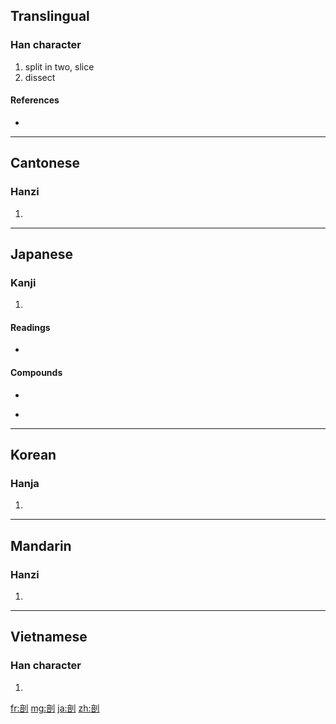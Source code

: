 ==Translingual==

===Han character===
{{Han char|rn=18|rad=刀|as=08|sn=10|four=0260<sub>0</sub>|canj=卜口中弓 (YRLN)|ids=⿰[[咅]][[刂]]}}

# split in two, slice
# dissect

====References====
* {{Han ref|kx=0141.030|dkj=02034|dj=0320.110|hdz=10345.130|uh=5256|ud=21078|bh=ADE5|bd=44517}}

----

==Cantonese==

===Hanzi===
{{yue-hanzi|jyut=|y=fau2, pau2}}

# {{defn|Cantonese|sort=刀08}}

----

==Japanese==

===Kanji===
{{ja-kanji|grade=c|rs=刀08}}

# {{defn|Japanese}}

====Readings====
* {{ja-readings|on=[[ぼう]] (bō)|kun=[[わる]] (waru)}}

====Compounds====
{{top2}}
* {{term|解剖||[[dissection]]|tr=[[かいぼう]], [[kaibō]]|lang=ja|sc=Jpan}}
{{mid2}}
* {{term|解剖学||[[anatomy]]|tr=[[かいぼうがく]], [[kaibōgaku]]|lang=ja|sc=Jpan}}
{{bottom}}

----

==Korean==

===Hanja===
{{ko-hanja|hangeul=부|rv=bu|mr=pu}}

# {{defn|Korean|sort=刀08}}

----

==Mandarin==

===Hanzi===
{{cmn-hanzi|pin=[[pōu]] ([[pou1]])|wg=p'ou<sup>1</sup>}}

# {{defn|Mandarin|sort=刀08}}

----

==Vietnamese==

===Han character===
{{vi-hantu|[[phẩu]], [[bo]], [[mổ]], [[phẫu]]|rs=刀08}}

# {{defn|Vietnamese|sort=刀08}}

[[fr:剖]]
[[mg:剖]]
[[ja:剖]]
[[zh:剖]]
